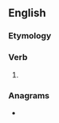{{also|provést}}
==English==

===Etymology===
{{suffix|prove|est|lang=en}}

===Verb===
{{head|en|verb form}}

# {{en-archaic second-person singular of|prove}}

===Anagrams===
* {{anagrams|en|a=eoprstv|Petrovs|Prevost}}